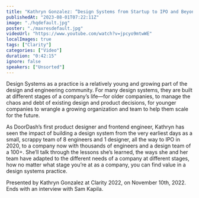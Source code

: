 ```yaml
---
title: "Kathryn Gonzalez: “Design Systems from Startup to IPO and Beyond” — Clarity 2022"
publishedAt: "2023-08-01T07:22:11Z"
image: "./hqdefault.jpg"
poster: "./maxresdefault.jpg"
videoUrl: "https://www.youtube.com/watch?v=jpcyo9mtwWE"
localImages: true
tags: ["Clarity"]
categories: ["Video"]
duration: "0:42:15"
ignore: false
speakers: ["Unsorted"]
---
```


Design Systems as a practice is a relatively young and growing part of the design and engineering community. For many design systems, they are built at different stages of a company’s life—for older companies, to manage the chaos and debt of existing design and product decisions, for younger companies to wrangle a growing organization and team to help them scale for the future.

As DoorDash’s first product designer and frontend engineer, Kathryn has seen the impact of building a design system from the very earliest days as a small, scrappy team of 8 engineers and 1 designer, all the way to IPO in 2020, to a company now with thousands of engineers and a design team of a 100+. She’ll talk through the lessons she’s learned, the ways she and her team have adapted to the different needs of a company at different stages, how no matter what stage you’re at as a company, you can find value in a design systems practice.

Presented by Kathryn Gonzalez at Clarity 2022, on November 10th, 2022. Ends with an interview with Sam Kapila.
